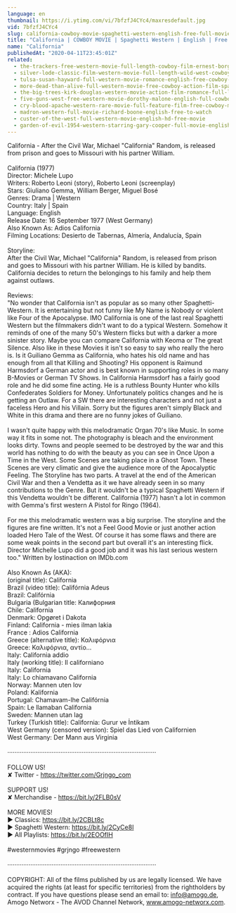 ```yaml
---
language: en
thumbnail: https://i.ytimg.com/vi/7bfzfJ4CYc4/maxresdefault.jpg
vid: 7bfzfJ4CYc4
slug: california-cowboy-movie-spaghetti-western-english-free-full-movie-youtube-movies
title: "California | COWBOY MOVIE | Spaghetti Western | English | Free Full Movie | YouTube Movies"
name: "California"
publishedAt: "2020-04-11T23:45:01Z"
related:
  - the-trackers-free-western-movie-full-length-cowboy-film-ernest-borgnine-free-movies
  - silver-lode-classic-film-western-movie-full-length-wild-west-cowboy-movies-free-film
  - tulsa-susan-hayward-full-western-movie-romance-english-free-cowboy-movie
  - more-dead-than-alive-full-western-movie-free-cowboy-action-film-spaghetti-western-wild-west
  - the-big-trees-kirk-douglas-western-movie-action-film-romance-full-length-movie
  - five-guns-west-free-western-movie-dorothy-malone-english-full-cowboy-film-full-movie
  - cry-blood-apache-western-rare-movie-full-feature-film-free-cowboy-movie
  - madron-western-full-movie-richard-boone-english-free-to-watch
  - custer-of-the-west-full-western-movie-english-hd-free-movie
  - garden-of-evil-1954-western-starring-gary-cooper-full-movie-english-full-free-western-movies
---
```


California - After the Civil War, Michael "California" Random, is released from prison and goes to Missouri with his partner William.<br />
<br />
California (1977)<br />
Director: Michele Lupo<br />
Writers: Roberto Leoni (story), Roberto Leoni (screenplay) <br />
Stars: Giuliano Gemma, William Berger, Miguel Bosé <br />
Genres: Drama | Western <br />
Country: Italy | Spain<br />
Language: English<br />
Release Date: 16 September 1977 (West Germany)<br />
Also Known As: Adios California <br />
Filming Locations: Desierto de Tabernas, Almería, Andalucía, Spain<br />
<br />
Storyline: <br />
After the Civil War, Michael "California" Random, is released from prison and goes to Missouri with his partner William. He is killed by bandits. California decides to return the belongings to his family and help them against outlaws.<br />
<br />
Reviews:<br />
"No wonder that California isn't as popular as so many other Spaghetti-Western. It is entertaining but not funny like My Name is Nobody or violent like Four of the Apocalypse. IMO California is one of the last real Spaghetti Western but the filmmakers didn't want to do a typical Western. Somehow it reminds of one of the many 50's Western flicks but with a darker a more sinister story. Maybe you can compare California with Keoma or The great Silence. Also like in these Movies it isn't so easy to say who really the hero is. Is it Guiliano Gemma as California, who hates his old name and has enough from all that Killing and Shooting? His opponent is Raimund Harmsdorf a German actor and is best known in supporting roles in so many B-Movies or German TV Shows. In California Harmsdorf has a fairly good role and he did some fine acting. He is a ruthless Bounty Hunter who kills Confederates Soldiers for Money. Unfortunately politics changes and he is getting an Outlaw. For a SW there are interesting characters and not just a faceless Hero and his Villain. Sorry but the figures aren't simply Black and White in this drama and there are no funny jokes of Guiliano.<br />
<br />
I wasn't quite happy with this melodramatic Organ 70's like Music. In some way it fits in some not. The photography is bleach and the environment looks dirty. Towns and people seemed to be destroyed by the war and this world has nothing to do with the beauty as you can see in Once Upon a Time in the West. Some Scenes are taking place in a Ghost Town. These Scenes are very climatic and give the audience more of the Apocalyptic Feeling. The Storyline has two parts. A travel at the end of the American Civil War and then a Vendetta as it we have already seen in so many contributions to the Genre. But it wouldn't be a typical Spaghetti Western if this Vendetta wouldn't be different. California (1977) hasn't a lot in common with Gemma's first western A Pistol for Ringo (1964).<br />
<br />
For me this melodramatic western was a big surprise. The storyline and the figures are fine written. It's not a Feel Good Movie or just another action loaded Hero Tale of the West. Of course it has some flaws and there are some weak points in the second part but overall it's an interesting flick. Director Michelle Lupo did a good job and it was his last serious western too." Written by lostinaction on IMDb.com<br />
<br />
Also Known As (AKA):<br />
(original title): California<br />
Brazil (video title): Califórnia Adeus<br />
Brazil: Califórnia<br />
Bulgaria (Bulgarian title: Калифорния<br />
Chile: California<br />
Denmark: Opgøret i Dakota<br />
Finland: California - mies ilman lakia<br />
France : Adios California<br />
Greece (alternative title): Καλιφόρνια<br />
Greece: Καλιφόρνια, αντίο...<br />
Italy: California addio<br />
Italy (working title): Il californiano<br />
Italy: California<br />
Italy: Lo chiamavano California<br />
Norway: Mannen uten lov<br />
Poland: Kalifornia<br />
Portugal: Chamavam-lhe Califórnia<br />
Spain: Le llamaban California<br />
Sweden: Mannen utan lag<br />
Turkey (Turkish title): California: Gurur ve İntikam<br />
West Germany (censored version): Spiel das Lied von Californien<br />
West Germany: Der Mann aus Virginia<br />
<br />
····················································································<br />
<br />
FOLLOW US!<br />
✘ Twitter - https://twitter.com/Grjngo_com<br />
<br />
SUPPORT US!<br />
✘ Merchandise - https://bit.ly/2FLB0sV<br />
<br />
MORE MOVIES! <br />
► Classics: https://bit.ly/2CBLt8c <br />
► Spaghetti Western: https://bit.ly/2CyCe8I <br />
► All Playlists: https://bit.ly/2EOOfIH <br />
<br />
#westernmovies #grjngo #freewestern<br />
<br />
····················································································<br />
<br />
COPYRIGHT: All of the films published by us are legally licensed. We have acquired the rights (at least for specific territories) from the rightholders by contract. If you have questions please send an email to: info@amogo.de, Amogo Networx - The AVOD Channel Network, www.amogo-networx.com.